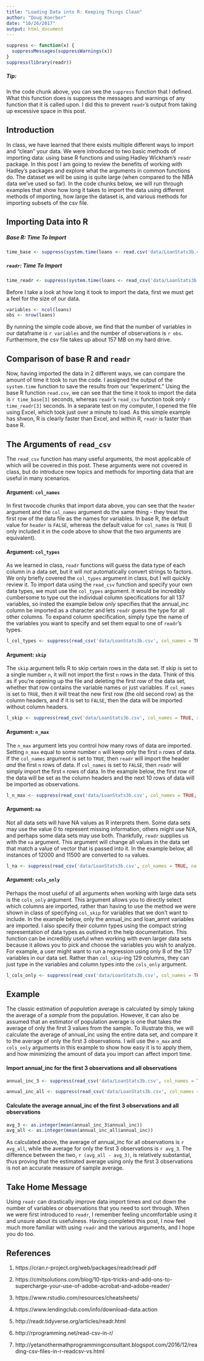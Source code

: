 ```yaml
---
title: "Loading Data into R: Keeping Things Clean"
author: "Doug Koerber"
date: "10/26/2017"
output: html_document
---
```

```r
suppress <- function(x) {
  suppressMessages(suppressWarnings(x))
}
suppress(library(readr))
```
##### Tip:
In the code chunk above, you can see the `suppress` function that I defined.  What this function does is suppress the messages and warnings of any function that it is called upon.  I did this to prevent `readr`'s output from taking up excessive space in this post.

## Introduction
In class, we have learned that there exists multiple different ways to import and "clean" your data.  We were introduced to two basic methods of importing data: using base R functions and using Hadley Wickham's `readr` package.  In this post I am going to review the benefits of working with Hadley's packages and explore what the arguments in common functions do.  The dataset we will be using is quite large (when compared to the NBA data we've used so far).  In the code chunks below, we will run through examples that show how long it takes to import the data using different methods of importing, how large the dataset is, and various methods for importing subsets of the csv file.

## Importing Data into R
##### Base R: Time To Import
```r
time_base <- suppress(system.time(loans <- read.csv('data/LoanStats3b.csv', header = TRUE)))
```

##### `readr`: Time To Import
```r
time_readr <- suppress(system.time(loans <- read_csv('data/LoanStats3b.csv', col_names = TRUE)))
```

Before I take a look at how long it took to import the data, first we must get a feel for the size of our data.

```r
variables <- ncol(loans)
obs <- nrow(loans)
```

By running the simple code above, we find that the number of variables in our dataframe is `r variables` and the number of observations is `r obs`.  Furthermore, the csv file takes up about 157 MB on my hard drive.

## Comparison of base R and `readr`
Now, having imported the data in 2 different ways, we can compare the amount of time it took to run the code.  I assigned the output of the `system.time` function to save the results from our "experiment."  Using the base R function `read.csv`, we can see that the time it took to import the data is `r time_base[3]` seconds, whereas `readr`'s `read_csv` function took only `r time_readr[3]` seconds.  In a separate test on my computer, I opened the file using Excel, which took just over a minute to load.  As this simple example has shwon, R is clearly faster than Excel, and within R, `readr` is faster than base R.

## The Arguments of `read_csv`
The `read_csv` function has many useful arguments, the most applicable of which will be covered in this post.  These arguments were not covered in class, but do introduce new topics and methods for importing data that are useful in many scenarios.

#### Argument: `col_names`
In first twocode chunks that import data above, you can see that the `header` argument and the `col_names` argument do the same thing - they treat the first row of the data file as the names for variables.  In base R, the default value for `header` is `FALSE`, whereas the default value for `col_names` is `TRUE` (I only included it in the code above to show that the two arguments are equivalent).

#### Argument: `col_types`
As we learned in class, `readr` functions will guess the data type of each column in a data set, but it will _not_ automatically convert strings to factors.  We only briefly covered the `col_types` argument in class, but I will quickly review it.  To import data using the `read_csv` function and specify your own data types, we must use the `col_types` argument.  It would be incredibly cumbersome to type out the individual column specifications for all 137 variables, so insted the example below only specifies that the annual_inc column be imported as a character and lets `readr` guess the type for all other columns.  To expand column specification, simply type the name of the variables you want to specify and set them equal to one of `readr`'s types.
```r
l_col_types <- suppress(read_csv('data/LoanStats3b.csv', col_names = TRUE, col_types = cols(annual_inc = col_character())))
```

#### Argument: `skip`
The `skip` argument tells R to skip certain rows in the data set.  If skip is set to a single number `n`, it will not import the first `n` rows in the data.  Think of this as if you're opening up the file and deleting the first row of the data set, whether that row contains the variable names or just variables.  If `col_names` is set to `TRUE`, then it will treat the new first row (the old second row) as the column headers, and if it is set to `FALSE`, then the data will be imported without column headers.
```r
l_skip <- suppress(read_csv('data/LoanStats3b.csv', col_names = TRUE, skip = 1))
```

#### Argument: `n_max`
The `n_max` argument lets you control how many rows of data are imported.  Setting `n_max` equal to some number `n` will keep only the first `n` rows of data.  If the `col_names` argument is set to `TRUE`, then `readr` will import the header _and_ the first `n` rows of data.  If `col_names` is set to `FALSE`, then `readr` will simply import the first `n` rows of data.  In the example below, the first row of the data will be set as the column headers and the next 10 rows of data will be imported as observations.
```r
l_n_max <- suppress(read_csv('data/LoanStats3b.csv', col_names = TRUE, n_max = 10))
```

#### Argument: `na`
Not all data sets will have NA values as R interprets them.  Some data sets may use the value 0 to represent missing information, others might use N/A, and perhaps some data sets may use both.  Thankfully, `readr` supplies us with the `na` argument.  This argument will change all values in the data set that match a value of vector that is passed into it.  In the example below, all instances of 12000 and 11500 are converted to `na` values.
```r
l_na <- suppress(read_csv('data/LoanStats3b.csv', col_names = TRUE, na = c("12000", "11500")))
```

#### Argument: `cols_only`
Perhaps the most useful of all arguments when working with large data sets is the `cols_only` argument.  This argument allows you to directly select which columns are imported, rather than having to use the method we were shown in class of specifying `col_skip` for variables that we don't want to include.  In the example below, only the annual_inc and loan_amnt variables are imported.  I also specify their column types using the compact string representation of data types as outlined in the help documentation.  This function can be incredibly useful when working with even larger data sets because it allows you to pick and choose the variables you wish to analyze.  For example, a user might want to run a regression using only 8 of the 137 variables in our data set.  Rather than `col_skip`-ing 129 columns, they can just type in the variables and column types into the `cols_only` argument.
```r
l_cols_only <- suppress(read_csv('data/LoanStats3b.csv', col_names = TRUE, cols_only(annual_inc = "c", loan_amnt = "i")))
```

## Example
The classic estimation of _population_ average is calculated by simply taking the average of a _sample_ from the population.  However, it can also be assumed that an estimator of population average is one that takes the average of only the first 3 values from the sample.  To illustrate this, we will calculate the average of annual_inc using the entire data set, and compare it to the average of only the first 3 observations.  I will use the `n_max` and `cols_only` arguments in this example to show how easy it is to apply them, and how minimizing the amount of data you import can affect import time.

#### Import annual_inc for the first 3 observations and all observations
```r
annual_inc_3 <- suppress(read_csv('data/LoanStats3b.csv', col_names = TRUE, n_max = 3, cols_only(annual_inc = "d")))

annual_inc_all <- suppress(read_csv('data/LoanStats3b.csv', col_names = TRUE, cols_only(annual_inc = "d")))
```

#### Calculate the average annual_inc of the first 3 observations and all observations
```r
avg_3 <- as.integer(mean(annual_inc_3$annual_inc))
avg_all <- as.integer(mean(annual_inc_all$annual_inc))
```

As calculated above, the average of annual_inc for all observations is `r avg_all`, while the average for only the first 3 observations is `r avg_3`.  The difference between the two, `r (avg_all - avg_3)`, is relatively substantial, thus proving that the estimated average using only the first 3 observations is not an accurate measure of sample average.

## Take Home Message
Using `readr` can drastically improve data import times and cut down the number of variables or observations that you need to sort through.  When we were first introduced to `readr`, I remember feeling uncomfortable using it and unsure about its usefulness.  Having completed this post, I now feel much more familiar with using `readr` and the various arguments, and I hope you do too.

## References

1) https://cran.r-project.org/web/packages/readr/readr.pdf

2) https://cmitsolutions.com/blog/10-tips-tricks-and-add-ons-to-supercharge-your-use-of-adobe-acrobat-and-adobe-reader/

3) https://www.rstudio.com/resources/cheatsheets/

4) https://www.lendingclub.com/info/download-data.action

5) http://readr.tidyverse.org/articles/readr.html

6) http://rprogramming.net/read-csv-in-r/

7) http://yetanothermathprogrammingconsultant.blogspot.com/2016/12/reading-csv-files-in-r-readcsv-vs.html